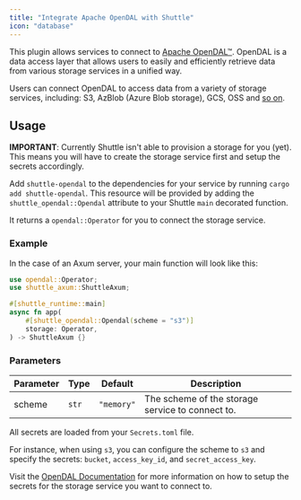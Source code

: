 ```yaml
---
title: "Integrate Apache OpenDAL with Shuttle"
icon: "database"
---
```

This plugin allows services to connect to [Apache OpenDAL™](https://github.com/apache/opendal). OpenDAL is a data access layer that allows users to easily and efficiently retrieve data from various storage services in a unified way.

Users can connect OpenDAL to access data from a variety of storage services, including: S3, AzBlob (Azure Blob storage), GCS, OSS and [so on](https://opendal.apache.org/docs/rust/opendal/services/index.html).

## Usage

**IMPORTANT**: Currently Shuttle isn't able to provision a storage for you (yet). This means you will have to create the storage service first and setup the secrets accordingly.

Add `shuttle-opendal` to the dependencies for your service by running `cargo add shuttle-opendal`.
This resource will be provided by adding the `shuttle_opendal::Opendal` attribute to your Shuttle `main` decorated function.

It returns a `opendal::Operator` for you to connect the storage service.

### Example

In the case of an Axum server, your main function will look like this:

```rust
use opendal::Operator;
use shuttle_axum::ShuttleAxum;

#[shuttle_runtime::main]
async fn app(
    #[shuttle_opendal::Opendal(scheme = "s3")]
    storage: Operator,
) -> ShuttleAxum {}
```

### Parameters

| Parameter | Type  | Default    | Description                                      |
|-----------|-------|------------|--------------------------------------------------|
| scheme    | `str` | `"memory"` | The scheme of the storage service to connect to. |

All secrets are loaded from your `Secrets.toml` file.

For instance, when using `s3`, you can configure the scheme to `s3` and specify the secrets: `bucket`, `access_key_id`, and `secret_access_key`.

Visit the [OpenDAL Documentation](https://opendal.apache.org/docs/rust/opendal/services/index.html) for more information on how to setup the secrets for the storage service you want to connect to.
